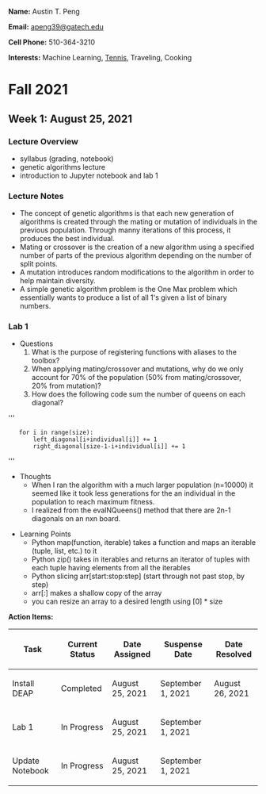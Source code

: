'''Name:''' Austin T. Peng

'''Email:''' [mailto:apeng39@gatech.edu apeng39@gatech.edu]

'''Cell Phone:''' 510-364-3210

'''Interests:''' Machine Learning, [https://sites.google.com/view/gtclubtennis Tennis], Traveling, Cooking

= Fall 2021 =
== Week 1: August 25, 2021 ==
=== Lecture Overview ===
* syllabus (grading, notebook)
* genetic algorithms lecture
* introduction to Jupyter notebook and lab 1
=== Lecture Notes ===
* The concept of genetic algorithms is that each new generation of algorithms is created through the mating or mutation of individuals in the previous population. Through manny iterations of this process, it produces the best individual.
* Mating or crossover is the creation of a new algorithm using a specified number of parts of the previous algorithm depending on the number of split points.
* A mutation introduces random modifications to the algorithm in order to help maintain diversity.
* A simple genetic algorithm problem is the One Max problem which essentially wants to produce a list of all 1's given a list of binary numbers.

=== Lab 1 ===
* Questions
*# What is the purpose of registering functions with aliases to the toolbox?
*# When applying mating/crossover and mutations, why do we only account for 70% of the population (50% from mating/crossover, 20% from mutation)?
*# How does the following code sum the number of queens on each diagonal?

'''
    for i in range(size):
        left_diagonal[i+individual[i]] += 1
        right_diagonal[size-1-i+individual[i]] += 1
'''

* Thoughts
** When I ran the algorithm with a much larger population (n=10000) it seemed like it took less generations for the an individual in the population to reach maximum fitness.
** I realized from the evalNQueens() method that there are 2n-1 diagonals on an nxn board.

* Learning Points
** Python map(function, iterable) takes a function and maps an iterable (tuple, list, etc.) to it
** Python zip() takes in iterables and returns an iterator of tuples with each tuple having elements from all the iterables
** Python slicing arr[start:stop:step] (start through not past stop, by step)
** arr[:] makes a shallow copy of the array
** you can resize an array to a desired length using [0] * size


'''Action Items:'''
{| class="wikitable"
!Task
!Current Status
!Date Assigned
!Suspense Date
!Date Resolved
|-
|Install DEAP
|Completed
|August 25, 2021
|September 1, 2021
|August 26, 2021
|-
|Lab 1
|In Progress
|August 25, 2021
|September 1, 2021
|
|-
|Update Notebook
|In Progress
|August 25, 2021
|September 1, 2021
|
|}

